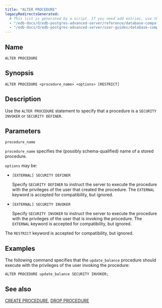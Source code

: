 ```yaml
---
title: "ALTER PROCEDURE"
legacyRedirectsGenerated:
  # This list is generated by a script. If you need add entries, use the `legacyRedirects` key.
  - "/edb-docs/d/edb-postgres-advanced-server/reference/database-compatibility-for-oracle-developers-reference-guide/9.6/Database_Compatibility_for_Oracle_Developers_Reference_Guide.1.019.html"
  - "/edb-docs/d/edb-postgres-advanced-server/user-guides/database-compatibility-for-oracle-developers-guide/9.5/Database_Compatibility_for_Oracle_Developers_Guide.1.051.html"
---
```


<div id="alter_procedure" class="registered_link"></div>

## Name

`ALTER PROCEDURE`

## Synopsis

```text
ALTER PROCEDURE <procedure_name> <options> [RESTRICT]
```

## Description

Use the `ALTER PROCEDURE` statement to specify that a procedure is a `SECURITY INVOKER` or `SECURITY DEFINER`.

## Parameters

`procedure_name`

 `procedure_name` specifies the (possibly schema-qualified) name of a stored procedure.

`options` may be:

-   `[EXTERNAL] SECURITY DEFINER`

    Specify `SECURITY DEFINER` to instruct the server to execute the procedure with the privileges of the user that created the procedure. The `EXTERNAL` keyword is accepted for compatibility, but ignored.

-   `[EXTERNAL] SECURITY INVOKER`

    Specify `SECURITY INVOKER` to instruct the server to execute the procedure with the privileges of the user that is invoking the procedure. The `EXTERNAL` keyword is accepted for compatibility, but ignored.

The `RESTRICT` keyword is accepted for compatibility, but ignored.

## Examples

The following command specifies that the `update_balance` procedure should execute with the privileges of the user invoking the procedure:

```text
ALTER PROCEDURE update_balance SECURITY INVOKER;
```

## See also

[CREATE PROCEDURE](28_create_procedure/#create_procedure), [DROP PROCEDURE](50_drop_procedure/#drop_procedure)
